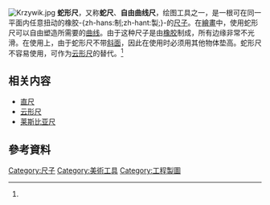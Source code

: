 [[File:Krzywik.jpg|thumb]]
'''蛇形尺'''，又称'''蛇尺'''、'''自由曲线尺'''，绘图工具之一，是一根可在同一平面内任意扭动的橡胶-{zh-hans:制;zh-hant:製;}-的[[尺子|尺子]]。在[[繪畫|繪畫]]中，使用蛇形尺可以自由塑造所需要的[[曲线|曲线]]。由于这种尺子是由[[橡胶|橡胶]]制成，所有边缘非常不光滑。在使用上，由于蛇形尺不带[[斜面|斜面]]，因此在使用时必须用其他物体垫高。蛇形尺不容易使用，可作为[[云形尺|云形尺]]的替代。<ref name="oran" />

==相关内容==
*[[直尺|直尺]]
*[[云形尺|云形尺]]
*[[莱斯比亚尺|莱斯比亚尺]]

==參考資料==
{{reflist|refs=<ref name="oran">Oran猪. Oran猪漫画教室. 北京: 北京邮电大学出版社. 2009年8月:  148页. ISBN 978-7-5635-2069-5 （简体中文）.</ref>}}
{{測量和校準工具}}
[[Category:尺子|Category:尺子]]
[[Category:美術工具|Category:美術工具]]
[[Category:工程製圖|Category:工程製圖]]
